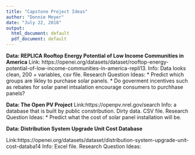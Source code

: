 ```yaml
---
title: "Capstone Project Ideas"
author: "Donnie Meyer"
date: "July 22, 2018"
output:
  html_document: default
  pdf_document: default
---
```


**Data: REPLICA Rooftop Energy Potential of Low Income Communities in America**
Link: https://openei.org/datasets/dataset/rooftop-energy-potential-of-low-income-communities-in-america-repli13.
Info: Data looks clean, 200 + variables, csv file.
Research Question Ideas:
     * Predict which groups are likley to purchase solar panels.
     * Do goverment incentives such as rebates for solar panel intsalation encourage consumers to purchhase panels?


**Data: The Open PV Project**
Link:https://openpv.nrel.gov/search
Info: a database that is built by public constribution. Dirty data. CSV file.
Research Question Ideas:
     * Predict what the cost of solar panel installation will be.


**Data: Distribution System Upgrade Unit Cost Database**

Link:https://openei.org/datasets/dataset/distribution-system-upgrade-unit-cost-databa14
Info: Excel file.
Research Question Ideas:


